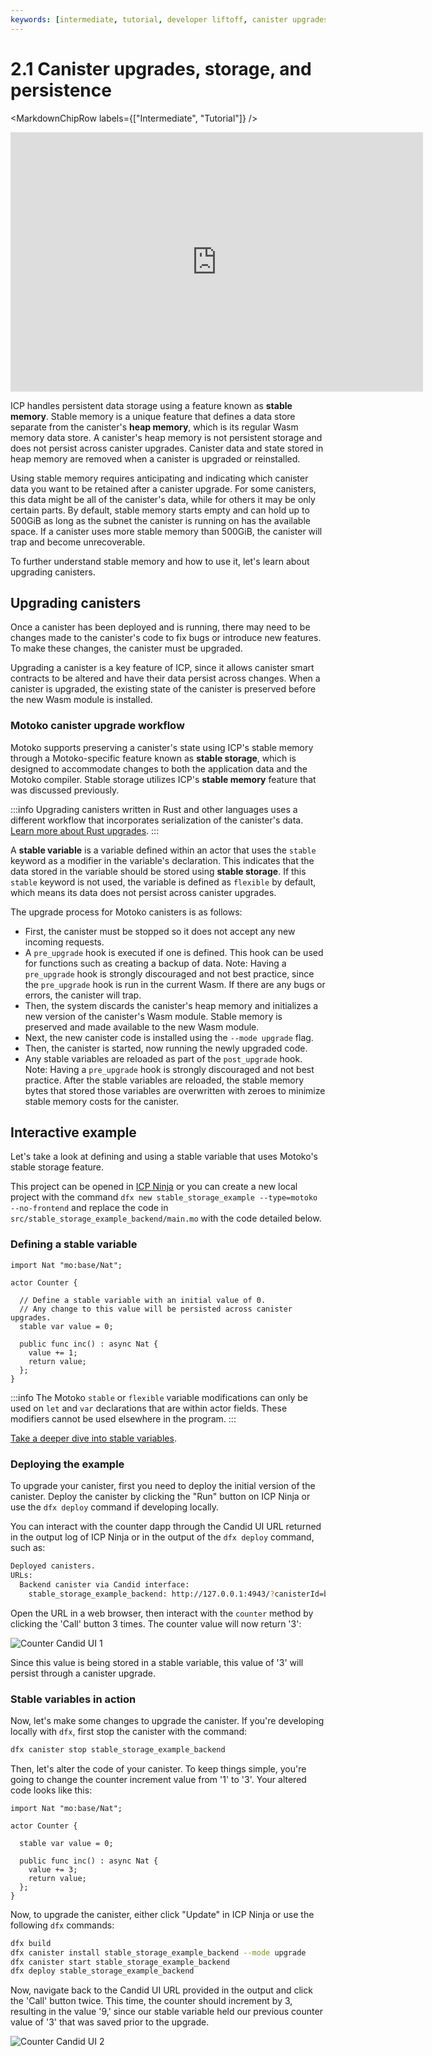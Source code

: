 ```yaml
---
keywords: [intermediate, tutorial, developer liftoff, canister upgrades, canister storage, data persistence, stable variables, stable storage, stable memory]
---
```




# 2.1 Canister upgrades, storage, and persistence

<MarkdownChipRow labels={["Intermediate", "Tutorial"]} />

<div class="text--center">
<p> </p>
</div>
<div class="text--center">
<iframe width="660" height="415" src="https://www.youtube.com/embed/-aXjKSz_oXc?si=Tr9dl9-fXac3SfCS" title="YouTube video player" frameborder="0" allow="accelerometer; autoplay; clipboard-write; encrypted-media; gyroscope; picture-in-picture; web-share" referrerpolicy="strict-origin-when-cross-origin" allowfullscreen></iframe> </div>

ICP handles persistent data storage using a feature known as **stable memory**. Stable memory is a unique feature that defines a data store separate from the <GlossaryTooltip>canister</GlossaryTooltip>'s **heap memory**, which is its regular Wasm memory data store. A canister's heap memory is not persistent storage and does not persist across canister upgrades. Canister data and state stored in heap memory are removed when a canister is upgraded or reinstalled.

Using stable memory requires anticipating and indicating which canister data you want to be retained after a canister upgrade. For some canisters, this data might be all of the canister's data, while for others it may be only certain parts. By default, stable memory starts empty and can hold up to 500GiB as long as the <GlossaryTooltip>subnet</GlossaryTooltip> the canister is running on has the available space. If a canister uses more stable memory than 500GiB, the canister will trap and become unrecoverable.

To further understand stable memory and how to use it, let's learn about upgrading canisters.

## Upgrading canisters

Once a canister has been deployed and is running, there may need to be changes made to the canister's code to fix bugs or introduce new features. To make these changes, the canister must be upgraded.

Upgrading a canister is a key feature of ICP, since it allows canister smart contracts to be altered and have their data persist across changes. When a canister is upgraded, the existing state of the canister is preserved before the new Wasm module is installed.

### Motoko canister upgrade workflow

Motoko supports preserving a canister's state using ICP's stable memory through a Motoko-specific feature known as **stable storage**, which is designed to accommodate changes to both the application data and the Motoko compiler. Stable storage utilizes ICP's **stable memory** feature that was discussed previously.

:::info
Upgrading canisters written in Rust and other languages uses a different workflow that incorporates serialization of the canister's data. [Learn more about Rust upgrades](/docs/building-apps/developer-tools/cdks/rust/intro-to-rust).
:::

A **stable variable** is a variable defined within an actor that uses the `stable` keyword as a modifier in the variable's declaration. This indicates that the data stored in the variable should be stored using **stable storage**. If this `stable` keyword is not used, the variable is defined as `flexible` by default, which means its data does not persist across canister upgrades.

The upgrade process for Motoko canisters is as follows:

- First, the canister must be stopped so it does not accept any new incoming requests.
- A `pre_upgrade` hook is executed if one is defined. This hook can be used for functions such as creating a backup of data. Note: Having a `pre_upgrade` hook is strongly discouraged and not best practice, since the `pre_upgrade` hook is run in the current Wasm. If there are any bugs or errors, the canister will trap.
- Then, the system discards the canister's heap memory and initializes a new version of the canister's Wasm module. Stable memory is preserved and made available to the new Wasm module.
- Next, the new canister code is installed using the `--mode upgrade` flag.
- Then, the canister is started, now running the newly upgraded code.
- Any stable variables are reloaded as part of the `post_upgrade` hook. Note: Having a `pre_upgrade` hook is strongly discouraged and not best practice. After the stable variables are reloaded, the stable memory bytes that stored those variables are overwritten with zeroes to minimize stable memory costs for the canister.

## Interactive example

Let's take a look at defining and using a stable variable that uses Motoko's stable storage feature.

This project can be opened in [ICP Ninja](https://icp.ninja/s/JwL2z) or you can create a new local project with the command `dfx new stable_storage_example --type=motoko --no-frontend` and replace the code in `src/stable_storage_example_backend/main.mo` with the code detailed below.

### Defining a stable variable

```motoko title="src/stable_storage_example_backend/main.mo"
import Nat "mo:base/Nat";

actor Counter {

  // Define a stable variable with an initial value of 0.
  // Any change to this value will be persisted across canister upgrades.
  stable var value = 0;

  public func inc() : async Nat {
    value += 1;
    return value;
  };
}
```

:::info
The Motoko `stable` or `flexible` variable modifications can only be used on `let` and `var` declarations that are within actor fields. These modifiers cannot be used elsewhere in the program.
:::

[Take a deeper dive into stable variables](https://internetcomputer.org/docs/building-apps/canister-management/upgrade#declaring-stable-variables).

### Deploying the example

To upgrade your canister, first you need to deploy the initial version of the canister. Deploy the canister by clicking the "Run" button on ICP Ninja or use the `dfx deploy` command if developing locally.

You can interact with the counter dapp through the Candid UI URL returned in the output log of ICP Ninja or in the output of the `dfx deploy` command, such as:

```bash
Deployed canisters.
URLs:
  Backend canister via Candid interface:
    stable_storage_example_backend: http://127.0.0.1:4943/?canisterId=bd3sg-teaaa-aaaaa-qaaba-cai&id=bkyz2-fmaaa-aaaaa-qaaaq-cai
```

Open the URL in a web browser, then interact with the `counter` method by clicking the 'Call' button 3 times. The counter value will now return '3':

![Counter Candid UI 1](../_attachments/counter_ui1.png)

Since this value is being stored in a stable variable, this value of '3' will persist through a canister upgrade.

### Stable variables in action

Now, let's make some changes to upgrade the canister. If you're developing locally with `dfx`, first stop the canister with the command:

```bash
dfx canister stop stable_storage_example_backend
```

Then, let's alter the code of your canister. To keep things simple, you're going to change the counter increment value from '1' to '3'. Your altered code looks like this:

```motoko title="src/stable_storage_example_backend/main.mo"
import Nat "mo:base/Nat";

actor Counter {

  stable var value = 0;

  public func inc() : async Nat {
    value += 3;
    return value;
  };
}
```

Now, to upgrade the canister, either click "Update" in ICP Ninja or use the following `dfx` commands:

```bash
dfx build
dfx canister install stable_storage_example_backend --mode upgrade
dfx canister start stable_storage_example_backend
dfx deploy stable_storage_example_backend
```

Now, navigate back to the Candid UI URL provided in the output and click the 'Call' button twice. This time, the counter should increment by 3, resulting in the value '9,' since our stable variable held our previous counter value of '3' that was saved prior to the upgrade.

![Counter Candid UI 2](../_attachments/counter_ui2.png)


<TutorialFooter />
